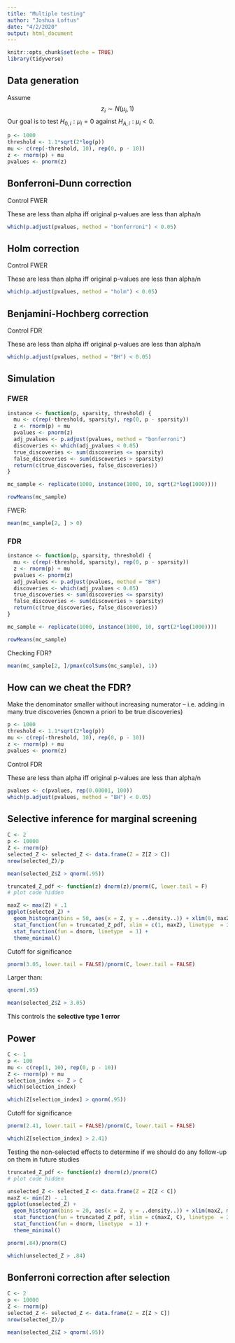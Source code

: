 ```yaml
---
title: "Multiple testing"
author: "Joshua Loftus"
date: "4/2/2020"
output: html_document
---
```


```r
knitr::opts_chunk$set(echo = TRUE)
library(tidyverse)
```

## Data generation

Assume
$$
z_i \sim N(\mu_i, 1)
$$
Our goal is to test $H_{0,i} : \mu_i = 0$ against $H_{A,i} : \mu_i < 0$.

```r
p <- 1000
threshold <- 1.1*sqrt(2*log(p))
mu <- c(rep(-threshold, 10), rep(0, p - 10))
z <- rnorm(p) + mu
pvalues <- pnorm(z)
```


## Bonferroni-Dunn correction

Control FWER


These are less than alpha iff original p-values are less than alpha/n

```r
which(p.adjust(pvalues, method = "bonferroni") < 0.05)
```


## Holm correction

Control FWER

These are less than alpha iff original p-values are less than alpha/n

```r
which(p.adjust(pvalues, method = "holm") < 0.05)
```


## Benjamini-Hochberg correction

Control FDR

These are less than alpha iff original p-values are less than alpha/n

```r
which(p.adjust(pvalues, method = "BH") < 0.05)
```

## Simulation

### FWER

```r
instance <- function(p, sparsity, threshold) {
  mu <- c(rep(-threshold, sparsity), rep(0, p - sparsity))
  z <- rnorm(p) + mu
  pvalues <- pnorm(z)
  adj_pvalues <- p.adjust(pvalues, method = "bonferroni")
  discoveries <- which(adj_pvalues < 0.05)
  true_discoveries <- sum(discoveries <= sparsity)
  false_discoveries <- sum(discoveries > sparsity)
  return(c(true_discoveries, false_discoveries))
}
```

```r
mc_sample <- replicate(1000, instance(1000, 10, sqrt(2*log(1000))))
```

```r
rowMeans(mc_sample)
```

FWER:

```r
mean(mc_sample[2, ] > 0)
```


### FDR

```r
instance <- function(p, sparsity, threshold) {
  mu <- c(rep(-threshold, sparsity), rep(0, p - sparsity))
  z <- rnorm(p) + mu
  pvalues <- pnorm(z)
  adj_pvalues <- p.adjust(pvalues, method = "BH")
  discoveries <- which(adj_pvalues < 0.05)
  true_discoveries <- sum(discoveries <= sparsity)
  false_discoveries <- sum(discoveries > sparsity)
  return(c(true_discoveries, false_discoveries))
}
```

```r
mc_sample <- replicate(1000, instance(1000, 10, sqrt(2*log(1000))))
```

```r
rowMeans(mc_sample)
```


Checking FDR?

```r
mean(mc_sample[2, ]/pmax(colSums(mc_sample), 1))
```



## How can we cheat the FDR?

Make the denominator smaller without increasing numerator -- i.e. adding in many true discoveries (known a priori to be true discoveries)

```r
p <- 1000
threshold <- 1.1*sqrt(2*log(p))
mu <- c(rep(-threshold, 10), rep(0, p - 10))
z <- rnorm(p) + mu
pvalues <- pnorm(z)
```


Control FDR

These are less than alpha iff original p-values are less than alpha/n

```r
pvalues <- c(pvalues, rep(0.00001, 100))
which(p.adjust(pvalues, method = "BH") < 0.05)
```


## Selective inference for marginal screening

```r
C <- 2
p <- 10000
Z <- rnorm(p)
selected_Z <- selected_Z <- data.frame(Z = Z[Z > C])
nrow(selected_Z)/p
```

```r
mean(selected_Z$Z > qnorm(.95))
```



```r
truncated_Z_pdf <- function(z) dnorm(z)/pnorm(C, lower.tail = F)
# plot code hidden
```

```r
maxZ <- max(Z) + .1
ggplot(selected_Z) +
  geom_histogram(bins = 50, aes(x = Z, y = ..density..)) + xlim(0, maxZ) +
  stat_function(fun = truncated_Z_pdf, xlim = c(1, maxZ), linetype  = 2) +
  stat_function(fun = dnorm, linetype  = 1) +
  theme_minimal()
```


Cutoff for significance 

```r
pnorm(3.05, lower.tail = FALSE)/pnorm(C, lower.tail = FALSE)
```

Larger than:

```r
qnorm(.95)
```

```r
mean(selected_Z$Z > 3.05)
```

This controls the **selective type 1 error**


## Power

```r
C <- 1
p <- 100
mu <- c(rep(1, 10), rep(0, p - 10))
Z <- rnorm(p) + mu
selection_index <- Z > C
which(selection_index)
```

```r
which(Z[selection_index] > qnorm(.95))
```


Cutoff for significance 

```r
pnorm(2.41, lower.tail = FALSE)/pnorm(C, lower.tail = FALSE)
```

```r
which(Z[selection_index] > 2.41)
```

Testing the non-selected effects to determine if we should do any follow-up on them in future studies


```r
truncated_Z_pdf <- function(z) dnorm(z)/pnorm(C)
# plot code hidden
```

```r
unselected_Z <- selected_Z <- data.frame(Z = Z[Z < C])
maxZ <- min(Z) - .1
ggplot(unselected_Z) +
  geom_histogram(bins = 20, aes(x = Z, y = ..density..)) + xlim(maxZ, max(Z) + .1) +
  stat_function(fun = truncated_Z_pdf, xlim = c(maxZ, C), linetype  = 2) +
  stat_function(fun = dnorm, linetype  = 1) +
  theme_minimal()
```

```r
pnorm(.84)/pnorm(C)
```

```r
which(unselected_Z > .84)
```



## Bonferroni correction after selection


```r
C <- 2
p <- 10000
Z <- rnorm(p)
selected_Z <- selected_Z <- data.frame(Z = Z[Z > C])
nrow(selected_Z)/p
```

```r
mean(selected_Z$Z > qnorm(.95))
```





